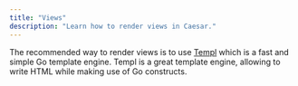 ```yaml
---
title: "Views"
description: "Learn how to render views in Caesar."
---
```


The recommended way to render views is to use [Templ](https://github.com/a-h/templ) which is a fast and simple Go template engine. Templ is a great template engine, allowing to write HTML while making use of Go constructs.

